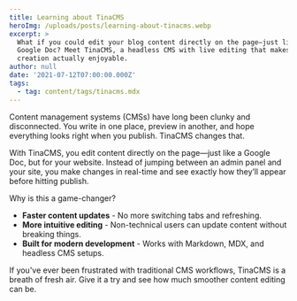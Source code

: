 ```yaml
---
title: Learning about TinaCMS
heroImg: /uploads/posts/learning-about-tinacms.webp
excerpt: >
  What if you could edit your blog content directly on the page—just like a
  Google Doc? Meet TinaCMS, a headless CMS with live editing that makes content
  creation actually enjoyable.
author: null
date: '2021-07-12T07:00:00.000Z'
tags:
  - tag: content/tags/tinacms.mdx
---
```



Content management systems (CMSs) have long been clunky and disconnected. You write in one place, preview in another, and hope everything looks right when you publish. TinaCMS changes that.

With TinaCMS, you edit content directly on the page—just like a Google Doc, but for your website. Instead of jumping between an admin panel and your site, you make changes in real-time and see exactly how they’ll appear before hitting publish.

Why is this a game-changer?

- **Faster content updates** - No more switching tabs and refreshing.
- **More intuitive editing** - Non-technical users can update content without breaking things.
- **Built for modern development** - Works with Markdown, MDX, and headless CMS setups.

If you've ever been frustrated with traditional CMS workflows, TinaCMS is a breath of fresh air. Give it a try and see how much smoother content editing can be.
